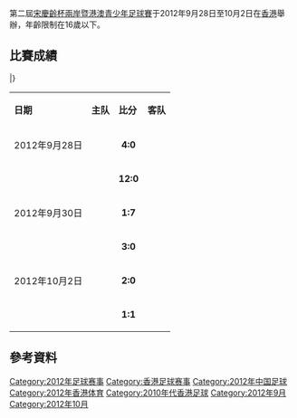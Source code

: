 {{國際足球賽事
| year = 2012年
| other_titles = 
| image = 
| size = 
| caption = 
| title_holder = CHN
| result_th = 
| num_season = 
| country = {{HKG}}
| dates = 9月28日–10月2日
| num_teams = 4
| venues = 
| cities = 
| champion = HKG
| count = 
| runner_up = CHN
| 3rd_place = TPE
| 4th_place = MAC
| matches = 6
| goals = 31
| attendance = 
| top_scorer = 
| MVP = 
| prevseason = [[第一屆宋慶齡杯兩岸暨港澳青少年足球賽|2011]]
| nextseason = [[第三屆宋慶齡杯兩岸暨港澳青少年足球賽|2013]]
}}
第二屆[[宋慶齡杯兩岸暨港澳青少年足球賽|宋慶齡杯兩岸暨港澳青少年足球賽]]于2012年9月28日至10月2日在[[香港|香港]]舉辦，年齡限制在16歲以下。

==比賽成績==
{{Fb cl2 header navbar}}
{{Fb cl2 team|t={{fbu|16|HKG}} |w=2 |d=1 |l=0 |gf=16 |ga=1 |bc=gold|border=}}
{{Fb cl2 team|t={{fbu|16|CHN}} |w=2 |d=1 |l=0 |gf=12 |ga=2 |bc=silver|border=}}
{{Fb cl2 team|t={{fbu|16|TPE}} |w=1 |d=0 |l=2 |gf=2 |ga=7 |bc=#cc9966|border=}}
{{Fb cl2 team|t={{fbu|16|MAC}} |w=0 |d=0 |l=3 |gf=1 |ga=21 |bc=|border=}}
|}

{|width=80% class="wikitable" style="font-size: 100%"
|- bgcolor=0000DD style="text-align: center; color:white"
|'''日期'''
|'''主队'''
|'''比分'''
|'''客队'''
|-
|align=center|2012年9月28日
|align=center|{{fbu|16|CHN}}
|align=center| '''4:0'''
|align=center|{{fbu|16|TPE}}
|-
|align=center|
|align=center|{{fbu|16|HKG}}
|align=center| '''12:0'''
|align=center|{{fbu|16|MAC}}
|-
|align=center|2012年9月30日
|align=center|{{fbu|16|MAC}}
|align=center| '''1:7'''
|align=center|{{fbu|16|CHN}}
|-
|align=center|
|align=center|{{fbu|16|HKG}}
|align=center| '''3:0'''
|align=center|{{fbu|16|TPE}}
|-
|align=center|2012年10月2日
|align=center|{{fbu|16|TPE}}
|align=center| '''2:0'''
|align=center|{{fbu|16|MAC}}
|-
|align=center|
|align=center|{{fbu|16|HKG}}
|align=center| '''1:1'''
|align=center|{{fbu|16|CHN}}
|}

==參考資料==
{{reflist}}

{{宋慶齡杯兩岸暨港澳青少年足球賽}}
[[Category:2012年足球赛事|Category:2012年足球赛事]]
[[Category:香港足球赛事|Category:香港足球赛事]]
[[Category:2012年中国足球|Category:2012年中国足球]]
[[Category:2012年香港体育|Category:2012年香港体育]]
[[Category:2010年代香港足球|Category:2010年代香港足球]]
[[Category:2012年9月|Category:2012年9月]]
[[Category:2012年10月|Category:2012年10月]]